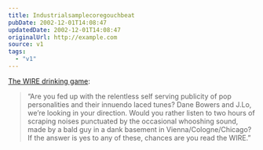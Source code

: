 ```yaml
---
title: Industrialsamplecoregouchbeat
pubDate: 2002-12-01T14:08:47
updatedDate: 2002-12-01T14:08:47
originalUrl: http://example.com
source: v1
tags:
  - "v1"
---
```


[The WIRE drinking game][1]:

> &#8220;Are you fed up with the relentless self serving publicity of pop personalities and their innuendo laced tunes? Dane Bowers and J.Lo, we&#8217;re looking in your direction. Would you rather listen to two hours of scraping noises punctuated by the occasional whooshing sound, made by a bald guy in a dank basement in Vienna/Cologne/Chicago? If the answer is yes to any of these, chances are you read the WIRE.&#8221;

[1]: http://getretarded.topcities.com/gr2/page25.html "Get Retarded: The WIRE drinking game"
